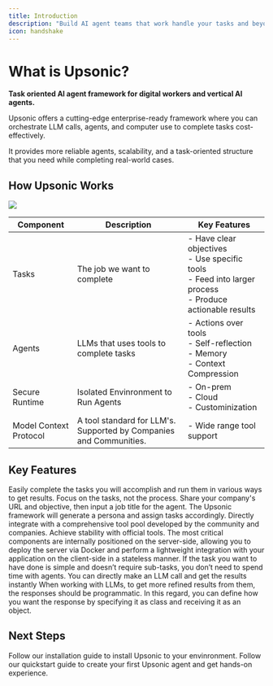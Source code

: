 ```yaml
---
title: Introduction
description: "Build AI agent teams that work handle your tasks and beyond."
icon: handshake
---
```


# What is Upsonic?

**Task oriented AI agent framework for digital workers and vertical AI agents.**

Upsonic offers a cutting-edge enterprise-ready framework where you can orchestrate LLM calls, agents, and computer use to complete tasks cost-effectively.

It provides more reliable agents, scalability, and a task-oriented structure that you need while completing real-world cases.

## How Upsonic Works

![](/images/how.png)

| Component              | Description                                                        | Key Features                                                                                                         |
| ---------------------- | ------------------------------------------------------------------ | -------------------------------------------------------------------------------------------------------------------- |
| Tasks                  | The job we want to complete                                        | - Have clear objectives <br />- Use specific tools<br />- Feed into larger process<br />- Produce actionable results |
| Agents                 | LLMs that uses tools to complete tasks                                           | - Actions over tools <br />- Self-reflection <br />- Memory <br />- Context Compression                              |
| Secure Runtime         | Isolated Envinronment to Run Agents                                | - On-prem <br />- Cloud <br />- Custominization                                                                      |
| Model Context Protocol | A tool standard for LLM's. Supported by Companies and Communities. | - Wide range tool support                                                                                            |

## Key Features

<CardGroup cols={2}>
  <Card title="Tasks" icon="bullseye">
    Easily complete the tasks you will accomplish and run them in various ways to get results. Focus on the tasks, not the process.
  </Card>

  <Card title="Automatic Characterization" icon="user-tie">
    Share your company's URL and objective, then input a job title for the agent. The Upsonic framework will generate a persona and assign tasks accordingly.
  </Card>

  <Card title="MCP Support" icon="plug">
    Directly integrate with a comprehensive tool pool developed by the community and companies. Achieve stability with official tools.
  </Card>

  <Card title="Scalable" icon="server">
    The most critical components are internally positioned on the server-side, allowing you to deploy the server via Docker and perform a lightweight integration with your application on the client-side in a stateless manner.
  </Card>

  <Card title="Direct LLM Call" icon="angles-right">
    If the task you want to have done is simple and doesn’t require sub-tasks, you don’t need to spend time with agents. You can directly make an LLM call and get the results instantly
  </Card>

  <Card title="Object as Response" icon="object-ungroup">
    When working with LLMs, to get more refined results from them, the responses should be programmatic. In this regard, you can define how you want the response by specifying it as class and receiving it as an object.
  </Card>
</CardGroup>

##

## Next Steps

<CardGroup cols={2}>
  <Card title="Installation Guide" icon="wrench" href="/installation">
    Follow our installation guide to install Upsonic to your envinronment.
  </Card>

  <Card title="Build Your First Agent" icon="rocket" href="/quickstart">
    Follow our quickstart guide to create your first Upsonic agent and get hands-on experience.
  </Card>
</CardGroup>